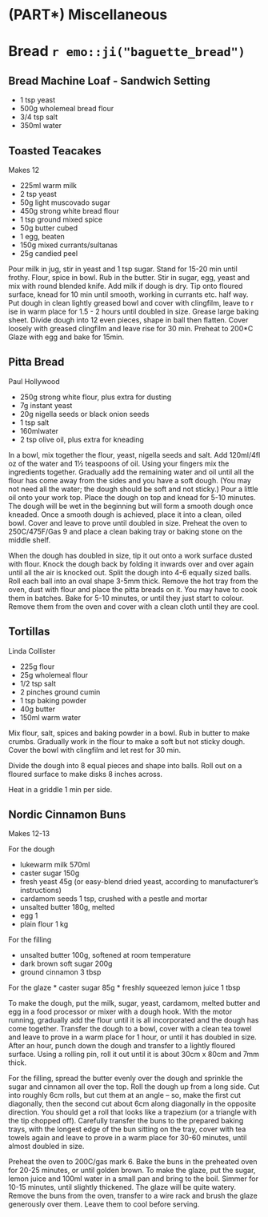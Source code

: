 # (PART\*) Miscellaneous {-}

# Bread `r emo::ji("baguette_bread")` {-}

## Bread Machine Loaf - Sandwich Setting {-}

* 1 tsp yeast
* 500g wholemeal bread flour
* 3/4 tsp salt
* 350ml water

## Toasted Teacakes {-}

Makes 12

* 225ml warm milk
* 2 tsp yeast
* 50g light muscovado sugar
* 450g strong white bread flour
* 1 tsp ground mixed spice
* 50g butter cubed
* 1 egg, beaten
* 150g mixed currants/sultanas
* 25g candied peel

Pour milk in jug, stir in yeast and 1 tsp sugar. Stand for 15-20 min until frothy.
Flour, spice in bowl. Rub in the butter.
Stir in sugar, egg, yeast and mix with round blended knife. Add milk if dough is dry.
Tip onto floured surface, knead for 10 min until smooth, working in currants etc. half way.
Put dough in clean lightly greased bowl and cover with clingfilm, leave to r ise in warm place for 1.5 - 2 hours until doubled in size.
Grease large baking sheet.
Divide dough into 12 even pieces, shape in ball then flatten.
Cover loosely with greased clingfilm and leave rise for 30 min.
Preheat to 200*C
Glaze with egg and bake for 15min.

##  Pitta Bread {-}
Paul Hollywood

* 250g strong white flour, plus extra for dusting
* 7g instant yeast
* 20g nigella seeds or black onion seeds
* 1 tsp salt
* 160mlwater
* 2 tsp olive oil, plus extra for kneading

In a bowl, mix together the flour, yeast, nigella seeds and salt. Add 120ml/4fl oz of the water and 1½ teaspoons of oil. Using your fingers mix the ingredients together. Gradually add the remaining water and oil until all the flour has come away from the sides and you have a soft dough. (You may not need all the water; the dough should be soft and not sticky.)
Pour a little oil onto your work top. Place the dough on top and knead for 5-10 minutes. The dough will be wet in the beginning but will form a smooth dough once kneaded. Once a smooth dough is achieved, place it into a clean, oiled bowl. Cover and leave to prove until doubled in size.
Preheat the oven to 250C/475F/Gas 9 and place a clean baking tray or baking stone on the middle shelf.

When the dough has doubled in size, tip it out onto a work surface dusted with flour. Knock the dough back by folding it inwards over and over again until all the air is knocked out. Split the dough into 4-6 equally sized balls. Roll each ball into an oval shape 3-5mm thick.
Remove the hot tray from the oven, dust with flour and place the pitta breads on it. You may have to cook them in batches.
Bake for 5-10 minutes, or until they just start to colour. Remove them from the oven and cover with a clean cloth until they are cool.

## Tortillas {-}
Linda Collister

* 225g flour
* 25g wholemeal flour
* 1/2 tsp salt
* 2 pinches ground cumin
* 1 tsp baking powder
* 40g butter
* 150ml warm water

Mix flour, salt, spices and baking powder in a bowl. Rub in butter to make crumbs. Gradually work in the flour to make a soft but not sticky dough. Cover the bowl with clingfilm and let rest for 30 min. 

Divide the dough into 8 equal pieces and shape into balls. Roll out on a floured surface to make disks 8 inches across. 

Heat in a griddle 1 min per side. 

## Nordic Cinnamon Buns {-}

Makes 12-13

For the dough

* lukewarm milk 570ml
* caster sugar 150g
* fresh yeast 45g (or easy-blend dried yeast, according to manufacturer's instructions)
* cardamom seeds 1 tsp, crushed with a pestle and mortar
* unsalted butter 180g, melted
* egg 1
* plain flour 1 kg

For the filling

* unsalted butter 100g, softened at room temperature
* dark brown soft sugar 200g
* ground cinnamon 3 tbsp

For the glaze
* caster sugar 85g
* freshly squeezed lemon juice 1 tbsp

To make the dough, put the milk, sugar, yeast, cardamom, melted butter and egg in a food processor or mixer with a dough hook. With the motor running, gradually add the flour until it is all incorporated and the dough has come together. Transfer the dough to a bowl, cover with a clean tea towel and leave to prove in a warm place for 1 hour, or until it has doubled in size.
After an hour, punch down the dough and transfer to a lightly floured surface. Using a rolling pin, roll it out until it is about 30cm x 80cm and 7mm thick.

For the filling, spread the butter evenly over the dough and sprinkle the sugar and cinnamon all over the top.
Roll the dough up from a long side. Cut into roughly 6cm rolls, but cut them at an angle – so, make the first cut diagonally, then the second cut about 6cm along diagonally in the opposite direction. You should get a roll that looks like a trapezium (or a triangle with the tip chopped off). Carefully transfer the buns to the prepared baking trays, with the longest edge of the bun sitting on the tray, cover with tea towels again and leave to prove in a warm place for 30-60 minutes, until almost doubled in size.

Preheat the oven to 200C/gas mark 6. Bake the buns in the preheated oven for 20-25 minutes, or until golden brown.
To make the glaze, put the sugar, lemon juice and 100ml water in a small pan and bring to the boil. Simmer for 10-15 minutes, until slightly thickened. The glaze will be quite watery.
Remove the buns from the oven, transfer to a wire rack and brush the glaze generously over them. Leave them to cool before serving.
